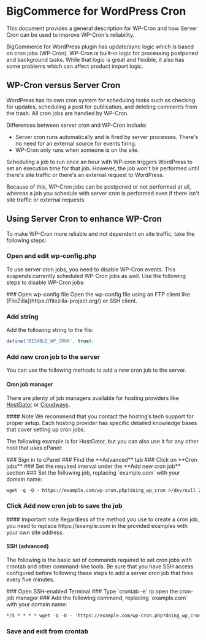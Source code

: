 # BigCommerce for WordPress Cron

This document provides a general description for WP-Cron and how Server Cron can be used to improve WP-Cron's reliability.

BigCommerce for WordPress plugin has update/sync logic which is based on cron jobs (WP-Cron). WP-Cron is built-in logic for processing postponed and background tasks. While that logic is great and flexible, it also has some problems which can affect product import logic.

## WP-Cron versus Server Cron

WordPress has its own cron system for scheduling tasks such as checking for updates, scheduling a post for publication, and deleting comments from the trash. All cron jobs are handled by WP-Cron.

Differences between server cron and WP-Cron include:

- Server cron runs automatically and is fired by server processes. There's no need for an external source for events firing.
- WP-Cron only runs when someone is on the site.

Scheduling a job to run once an hour with WP-cron triggers WordPress to set an execution time for that job. However, the job won't be performed until there's site traffic or there's an external request to WordPress. 

Because of this, WP-Cron jobs can be postponed or not performed at all, whereas a job you schedule with server cron is performed even if there isn't site traffic or external requests.

## Using Server Cron to enhance WP-Cron

To make WP-Cron more reliable and not dependent on site traffic, take the following steps:

### Open and edit wp-config.php

To use server cron jobs, you need to disable WP-Cron events. This suspends currently scheduled WP-Cron jobs as well. Use the following steps to disable WP-Cron jobs:

<Steps>
### Open wp-config file
Open the wp-config file using an FTP client like [FileZilla](https://filezilla-project.org/) or SSH client.

### Add string
Add the following string to the file:

```php
define('DISABLE_WP_CRON', true);
```
</Steps>

### Add new cron job to the server

You can use the following methods to add a new cron job to the server.

#### Cron job manager

There are plenty of job managers available for hosting providers like [HostGator](https://www.hostgator.com/) or [Cloudways](https://www.cloudways.com/).

<Callout type="info">
#### Note
We recommend that you contact the hosting’s tech support for proper setup. Each hosting provider has specific detailed knowledge bases that cover setting up cron jobs.
</Callout>

The following example is for HostGator, but you can also use it for any other host that uses cPanel:

<Steps>
### Sign in to cPanel
### Find the **Advanced** tab
### Click on **Cron jobs**
### Set the required interval under the **Add new cron job** section
### Set the following job, replacing `example.com` with your domain name:

```md filename="Create a cPanel cron job"
wget -q -O - https://example.com/wp-cron.php?doing_wp_cron >/dev/null 2>&1
```
### Click **Add new cron job** to save the job
</Steps>

<Callout type="info">
#### Important note
Regardless of the method you use to create a cron job, you need to replace https://example.com in the provided examples with your own site address.
</Callout>

#### SSH (advanced)

The following is the basic set of commands required to set cron jobs with crontab and other command-line tools. Be sure that you have SSH access configured before following these steps to add a server cron job that fires every five minutes.

<Steps>
### Open SSH-enabled Terminal
### Type `crontab -e` to open the cron-job manager
### Add the following command, replacing `example.com` with your domain name:

```md filename="Create cron job with SSH"
*/5 * * * * wget -q -O - 'https://example.com/wp-cron.php?doing_wp_cron >/dev/null 2>&1
```
### Save and exit from crontab
</Steps>
